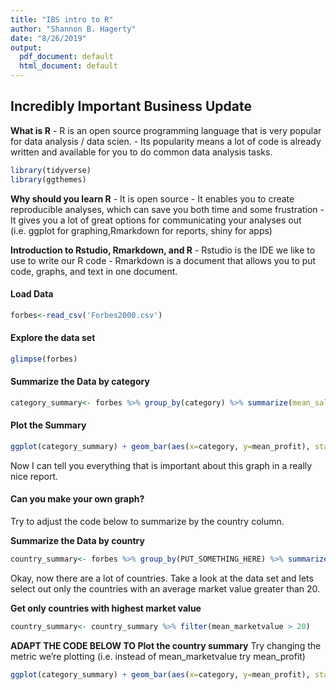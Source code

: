 ```yaml
---
title: "IBS intro to R"
author: "Shannon B. Hagerty"
date: "8/26/2019"
output:
  pdf_document: default
  html_document: default
---
```

## Incredibly Important Business Update 

**What is R**
- R is an open source programming language that is very popular for data analysis / data scien. 
- Its popularity means a lot of code is already written and available for you to do common data analysis tasks. 
```r
library(tidyverse)
library(ggthemes)
```
  
**Why should you learn R**
- It is open source 
- It enables you to create reproducible analyses, which can save you both time and some frustration
- It gives you a lot of great options for communicating your analyses out (i.e. ggplot for graphing,Rmarkdown for reports, shiny for apps)

**Introduction to Rstudio, Rmarkdown, and R**
- Rstudio is the IDE we like to use to write our R code
- Rmarkdown is a document that allows you to put code, graphs, and text in one document. 

#### Load Data
```r
forbes<-read_csv('Forbes2000.csv')
```
#### Explore the data set 
```r
glimpse(forbes)
```

#### Summarize the Data by category
```r
category_summary<- forbes %>% group_by(category) %>% summarize(mean_sales = mean(sales), mean_profit= mean(profits), mean_marketvalue = mean(marketvalue))
```
#### Plot the Summary
```r
ggplot(category_summary) + geom_bar(aes(x=category, y=mean_profit), stat="identity")+theme_economist()+coord_flip()+ylab('Average Profit')+xlab('')
```
Now I can tell you everything that is important about this graph in a really nice report. 

#### Can you make your own graph? 
Try to adjust the code below to summarize by the country column. 

**Summarize the Data by country**
```r
country_summary<- forbes %>% group_by(PUT_SOMETHING_HERE) %>% summarize(mean_sales = mean(sales), mean_profit= mean(profits), mean_marketvalue = mean(marketvalue))
```

Okay, now there are a lot of countries.  Take a look at the data set and lets select out only the countries with an average market value greater than 20.

**Get only countries with highest market value**
```r
country_summary<- country_summary %>% filter(mean_marketvalue > 20)
```

**ADAPT THE CODE BELOW TO Plot the country summary**
Try changing the metric we're plotting (i.e. instead of mean_marketvalue try mean_profit)
```r
ggplot(category_summary) + geom_bar(aes(x=category, y=mean_profit), stat="identity")+theme_economist()+coord_flip()+ylab('Average Profit')+xlab('')
```